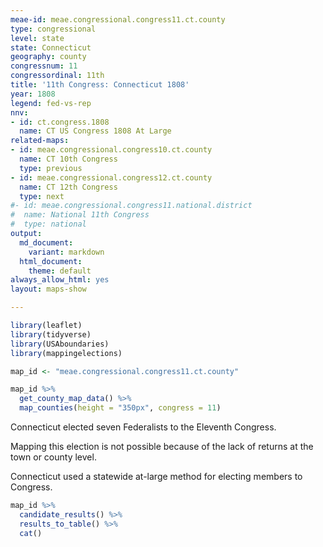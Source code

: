 ```yaml
---
meae-id: meae.congressional.congress11.ct.county
type: congressional
level: state
state: Connecticut
geography: county
congressnum: 11
congressordinal: 11th
title: '11th Congress: Connecticut 1808'
year: 1808
legend: fed-vs-rep
nnv:
- id: ct.congress.1808
  name: CT US Congress 1808 At Large
related-maps:
- id: meae.congressional.congress10.ct.county
  name: CT 10th Congress
  type: previous
- id: meae.congressional.congress12.ct.county
  name: CT 12th Congress
  type: next
#- id: meae.congressional.congress11.national.district
#  name: National 11th Congress
#  type: national
output:
  md_document:
    variant: markdown
  html_document:
    theme: default
always_allow_html: yes
layout: maps-show

---
```


```r
library(leaflet)
library(tidyverse)
library(USAboundaries)
library(mappingelections)

map_id <- "meae.congressional.congress11.ct.county"
```

<div class="map">

```r
map_id %>%
  get_county_map_data() %>%
  map_counties(height = "350px", congress = 11)
```

</div>
Connecticut elected seven Federalists to the Eleventh Congress.

Mapping this election is not possible because of the lack of returns at the town or county level.

Connecticut used a statewide at-large method for electing members to Congress.
<div class="results-table">

```r
map_id %>%
  candidate_results() %>%
  results_to_table() %>%
  cat()
```

</div>
